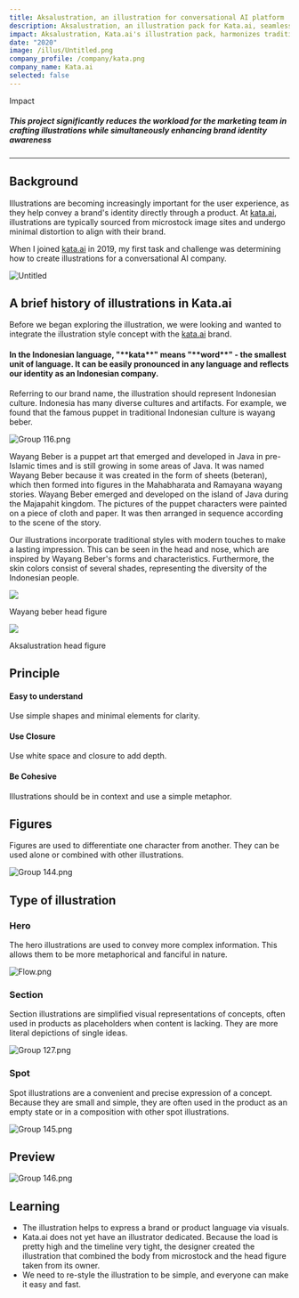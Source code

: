 ```yaml
---
title: Aksalustration, an illustration for conversational AI platform
description: Aksalustration, an illustration pack for Kata.ai, seamlessly blends traditional Indonesian puppetry with modern art, enhancing brand awareness and visual appeal.
impact: Aksalustration, Kata.ai's illustration pack, harmonizes traditional Indonesian puppetry with modern art, elevating brand awareness and leaving a lasting impression. It sets a standard for illustrations, contributing to increased brand awareness.
date: "2020"
image: /illus/Untitled.png
company_profile: /company/kata.png
company_name: Kata.ai
selected: false
---
```


<div>
<p className="mb-0 font-medium text-lg dark:text-zinc-300">Impact</p>

</div>

##### This project significantly reduces the workload for the marketing team in crafting illustrations while simultaneously enhancing brand identity awareness

---
## Background
Illustrations are becoming increasingly important for the user experience, as they help convey a brand's identity directly through a product. At [kata.ai](http://kata.ai/), illustrations are typically sourced from microstock image sites and undergo minimal distortion to align with their brand.

When I joined [kata.ai](http://kata.ai/) in 2019, my first task and challenge was determining how to create illustrations for a conversational AI company.

![Untitled](/illus/Untitled.png)

## A brief history of illustrations in Kata.ai

Before we began exploring the illustration, we were looking and wanted to integrate the illustration style concept with the [kata.ai](http://kata.ai/) brand.

<h4 className="bg-gradient-to-b from-zinc-600 to-zinc-500 dark:from-zinc-400 dark:to-zinc-500 bg-clip-text text-transparent text-2xl mb-4">
In the Indonesian language, "**kata**" means "**word**" - the smallest unit of language. It can be easily pronounced in any language and reflects our identity as an Indonesian company.

</h4>

Referring to our brand name, the illustration should represent Indonesian culture. Indonesia has many diverse cultures and artifacts. For example, we found that the famous puppet in traditional Indonesian culture is wayang beber.

![Group 116.png](/illus/Group_116.png)

Wayang Beber is a puppet art that emerged and developed in Java in pre-Islamic times and is still growing in some areas of Java. It was named Wayang Beber because it was created in the form of sheets (beteran), which then formed into figures in the Mahabharata and Ramayana wayang stories. Wayang Beber emerged and developed on the island of Java during the Majapahit kingdom. The pictures of the puppet characters were painted on a piece of cloth and paper. It was then arranged in sequence according to the scene of the story.

Our illustrations incorporate traditional styles with modern touches to make a lasting impression. This can be seen in the head and nose, which are inspired by Wayang Beber's forms and characteristics. Furthermore, the skin colors consist of several shades, representing the diversity of the Indonesian people.




<div className="grid grid-cols-2 gap-6 mt-6 mb-6">

<div>
<img src="/illus/Group_35.png" />
<p>Wayang beber head figure</p>
</div>

<div>
<img src="/illus/Group_42.png"/>
<p>Aksalustration head figure</p>
</div>




</div>



## Principle

#### Easy to understand

Use simple shapes and minimal elements for clarity.

#### Use Closure

Use white space and closure to add depth.

#### Be Cohesive

Illustrations should be in context and use a simple metaphor.

## Figures

Figures are used to differentiate one character from another. They can be used alone or combined with other illustrations.

![Group 144.png](/illus/Group_144.png)

## Type of illustration

### Hero

The hero illustrations are used to convey more complex information. This allows them to be more metaphorical and fanciful in nature.

![Flow.png](/illus/Flow.png)

### Section

Section illustrations are simplified visual representations of concepts, often used in products as placeholders when content is lacking. They are more literal depictions of single ideas.

![Group 127.png](/illus/Group_127.png)

### Spot

Spot illustrations are a convenient and precise expression of a concept. Because they are small and simple, they are often used in the product as an empty state or in a composition with other spot illustrations.

![Group 145.png](/illus/Group_145.png)

## Preview

![Group 146.png](/illus/Group_146.png)

## Learning

- The illustration helps to express a brand or product language via visuals.
- Kata.ai does not yet have an illustrator dedicated. Because the load is pretty high and the timeline very tight, the designer created the illustration that combined the body from microstock and the head figure taken from its owner.
- We need to re-style the illustration to be simple, and everyone can make it easy and fast.